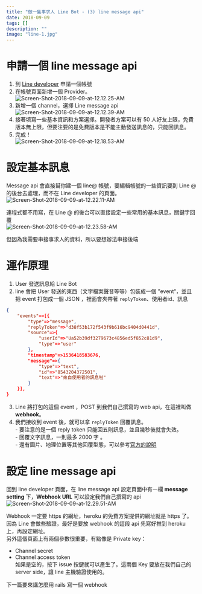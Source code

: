 ```yaml
---
title: "做一隻事求人 Line Bot - (3) line message api"
date: 2018-09-09
tags: []
description: ""
image: "line-1.jpg"
---
```


# 申請一個 line message api

1.  到 [Line developer](https://developers.line.me/en/) 申請一個帳號
2.  在帳號頁面新增一個 Provider。  
    ![Screen-Shot-2018-09-09-at-12.12.25-AM](Screen-Shot-2018-09-09-at-12.12.25-AM.png)
3.  新增一個 channel，選擇 Line message api  
    ![Screen-Shot-2018-09-09-at-12.12.39-AM](Screen-Shot-2018-09-09-at-12.12.39-AM.png)
4.  接著填寫一些基本資訊和方案選擇。開發者方案可以有 50 人好友上限，免費版本無上限，但要注要的是免費版本是不能主動發送訊息的，只能回訊息。
5.  完成！  
    ![Screen-Shot-2018-09-09-at-12.18.53-AM](Screen-Shot-2018-09-09-at-12.18.53-AM.png)

# 設定基本訊息

Message api 會直接幫你建一個 line@ 帳號，要編輯帳號的一些資訊要到 Line @ 的後台去處理，而不在 Line developer 的頁面。  
![Screen-Shot-2018-09-09-at-12.22.11-AM](Screen-Shot-2018-09-09-at-12.22.11-AM.png)

連程式都不用寫，在 Line @ 的後台可以直接設定一些常用的基本訊息，關鍵字回覆  
![Screen-Shot-2018-09-09-at-12.23.58-AM](Screen-Shot-2018-09-09-at-12.23.58-AM.png)

但因為我需要串接事求人的資料，所以要想辦法串接後端

# 運作原理

1.  User 發送訊息給 Line Bot
2.  line 會把 User 發送的東西（文字檔案聲音等等）包裝成一個 ”event“，並且把 event 打包成一個 JSON ，裡面會夾帶著 `replyToken`、使用者id、訊息

```json
{
    "events"=>[{
        "type"=>"message", 
        "replyToken"=>"d38f53b172f543f9b616bc9404d0441d", 
        "source"=>{
            "userId"=>"Ua52b39df3279673c4856ed5f852c81d9", 
            "type"=>"user"
        }, 
        "timestamp"=>1536418583676, 
        "message"=>{
            "type"=>"text", 
            "id"=>"8543204372501", 
            "text"=>"來自使用者的訊息啦"
        }
    }],
}
```

3.  Line 將打包的這個 event ，POST 到我們自己撰寫的 web api，在這裡叫做 **webhook**。
4.  我們接收到 event 後，就可以拿 `replyToken` 回覆訊息。  
    \- 要注意的是一個 reply token 只能回五則訊息，並且幾秒後就會失效。  
    \- 回覆文字訊息，一則最多 2000 字 。  
    \- 還有圖片、地理位置等其他回覆型態，可以參考[官方的說明](https://developers.line.me/en/reference/messaging-api/#message-event)

# 設定 line message api

回到 line developer 頁面，在 line message api 設定頁面中有一欄 **message setting** 下，**Webhook URL** 可以設定我們自己撰寫的 api  
![Screen-Shot-2018-09-09-at-12.29.51-AM](Screen-Shot-2018-09-09-at-12.29.51-AM.png)

Webhook 一定要 https 的網址，heroku 的免費方案提供的網址就是 https 了。因為 Line 會做些驗證，最好是要放 webhook 的這段 api 先寫好推到 heroku 上，再設定網址。  
另外這個頁面上有兩個參數很重要，有點像是 Private key：

*   Channel secret
*   Channel access token  
    如果是空的，按下 issue 按鍵就可以產生了。這兩個 Key 要放在我們自己的 server side，讓 line 主機驗證使用的。

下一篇要來講怎麼用 rails 寫一個 webhook